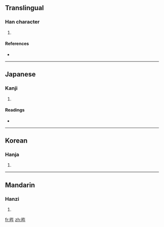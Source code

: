 ==Translingual==

===Han character===
{{Han char|rn=72|rad=日|as=04|sn=8|four=|canj=日人十 (AOJ)}}

# {{defn|Han|sort=日04}}

====References====
* {{Han ref|kx=0490.300|dkj=13780|dj=0851.290|hdz=21490.070|uh=65FF|ud=26111}}

----

==Japanese==

===Kanji===
{{ja-kanji|grade=|rs=日04}}

# {{defn|Japanese}}

====Readings====
* {{ja-readings|on=[[ご]] (go)|kun=[[あきらか]] (akiraka)}}

----

==Korean==

===Hanja===
{{ko-hanja|hangeul=오|eumhun=|rv=o|mr=o|y=o}}

# {{defn|Korean}}

----

==Mandarin==

===Hanzi===
{{cmn-hanzi|pin=[[hùn]] ([[hun4]]), [[wǔ]] ([[wu3]])|wg=hun<sup>4</sup>, wu<sup>3</sup>}}

# {{defn|Mandarin}}

[[fr:旿]]
[[zh:旿]]